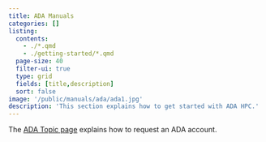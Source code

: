 ```yaml
---
title: ADA Manuals
categories: []
listing:
  contents: 
    - ./*.qmd
    - ./getting-started/*.qmd
  page-size: 40
  filter-ui: true
  type: grid
  fields: [title,description]
  sort: false
image: '/public/manuals/ada/ada1.jpg'
description: 'This section explains how to get started with ADA HPC.'
---
```


::: {.callout-tip}
The [ADA Topic page](/topics/ada.qmd#how-to-request-access) explains how to request an ADA account.
:::
